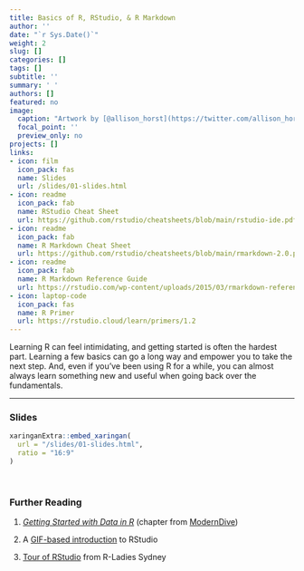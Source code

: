 ```yaml
---
title: Basics of R, RStudio, & R Markdown
author: ''
date: "`r Sys.Date()`"
weight: 2
slug: []
categories: []
tags: []
subtitle: ''
summary: ' '
authors: []
featured: no
image:
  caption: "Artwork by [@allison_horst](https://twitter.com/allison_horst)"
  focal_point: ''
  preview_only: no
projects: []
links:
- icon: film
  icon_pack: fas
  name: Slides
  url: /slides/01-slides.html
- icon: readme
  icon_pack: fab
  name: RStudio Cheat Sheet
  url: https://github.com/rstudio/cheatsheets/blob/main/rstudio-ide.pdf
- icon: readme
  icon_pack: fab
  name: R Markdown Cheat Sheet
  url: https://github.com/rstudio/cheatsheets/blob/main/rmarkdown-2.0.pdf
- icon: readme
  icon_pack: fab
  name: R Markdown Reference Guide
  url: https://rstudio.com/wp-content/uploads/2015/03/rmarkdown-reference.pdf
- icon: laptop-code
  icon_pack: fas
  name: R Primer
  url: https://rstudio.cloud/learn/primers/1.2
---
```


Learning R can feel intimidating, and getting started is often the hardest part. Learning a few basics can go a long way and empower you to take the next step. And, even if you've been using R for a while, you can almost always learn something new and useful when going back over the fundamentals. 

***


### Slides

```r
xaringanExtra::embed_xaringan(
  url = "/slides/01-slides.html",
  ratio = "16:9"
)
```

<br>

### Further Reading

:::book
1. [*Getting Started with Data in R*](https://moderndive.netlify.app/1-getting-started.html) (chapter from [ModernDive](https://moderndive.netlify.app/))

2. A [GIF-based introduction](https://www.pipinghotdata.com/posts/2020-09-07-introducing-the-rstudio-ide-and-r-markdown/) to RStudio

3. [Tour of RStudio](https://rladiessydney.org/courses/ryouwithme/01-basicbasics-1/) from R-Ladies Sydney
:::
